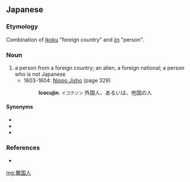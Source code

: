 ==Japanese==
{{ja-kanjitab|い|こく|じん|yomi=on}}

===Etymology===
Combination of [[異国|ikoku]] "foreign country" and [[人|jin]] "person".

===Noun===
{{ja-noun|いこくじん}}

# a person from a foreign country; an alien, a foreign national; a person who is not Japanese
#* 1603-1604: [[w:Nippo Jisho|Nippo Jisho]] (page 329)
#*: '''Icocujin'''. <small>イコクジン</small> 外国人、あるいは、他国の人

====Synonyms====
* {{ja-r|外国人|がいこくじん}}
* {{ja-r|異人|いじん}}
* {{ja-r|異邦人|いほうじん}}

===References===
* {{cite-book
|last=Doi
|first=Tadao
|title=Hōyaku Nippo Jisho
|publisher=Iwanami Shoten
|date=1980
|origyear=1603-1604
|location=Tōkyō
|isbn=4-0008-0021-3}}

[[mg:異国人]]